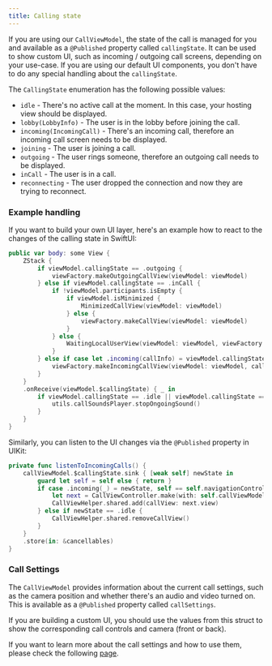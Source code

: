 ```yaml
---
title: Calling state
---
```


If you are using our `CallViewModel`, the state of the call is managed for you and available as a `@Published` property called `callingState`. It can be used to show custom UI, such as incoming / outgoing call screens, depending on your use-case. If you are using our default UI components, you don't have to do any special handling about the `callingState`.

The `CallingState` enumeration has the following possible values:

- `idle` - There's no active call at the moment. In this case, your hosting view should be displayed.
- `lobby(LobbyInfo)` - The user is in the lobby before joining the call.
- `incoming(IncomingCall)` - There's an incoming call, therefore an incoming call screen needs to be displayed.
- `joining` - The user is joining a call.
- `outgoing` - The user rings someone, therefore an outgoing call needs to be displayed.
- `inCall` - The user is in a call.
- `reconnecting` - The user dropped the connection and now they are trying to reconnect.

### Example handling

If you want to build your own UI layer, here's an example how to react to the changes of the calling state in SwiftUI:

```swift
public var body: some View {
    ZStack {
        if viewModel.callingState == .outgoing {
            viewFactory.makeOutgoingCallView(viewModel: viewModel)
        } else if viewModel.callingState == .inCall {
            if !viewModel.participants.isEmpty {
                if viewModel.isMinimized {
                    MinimizedCallView(viewModel: viewModel)
                } else {
                    viewFactory.makeCallView(viewModel: viewModel)
                }
            } else {
                WaitingLocalUserView(viewModel: viewModel, viewFactory: viewFactory)
            }
        } else if case let .incoming(callInfo) = viewModel.callingState {
            viewFactory.makeIncomingCallView(viewModel: viewModel, callInfo: callInfo)
        }
    }
    .onReceive(viewModel.$callingState) { _ in
        if viewModel.callingState == .idle || viewModel.callingState == .inCall {
            utils.callSoundsPlayer.stopOngoingSound()
        }
    }
}
```

Similarly, you can listen to the UI changes via the `@Published` property in UIKit:

```swift
private func listenToIncomingCalls() {
    callViewModel.$callingState.sink { [weak self] newState in
        guard let self = self else { return }
        if case .incoming(_) = newState, self == self.navigationController?.topViewController {
            let next = CallViewController.make(with: self.callViewModel)
            CallViewHelper.shared.add(callView: next.view)
        } else if newState == .idle {
            CallViewHelper.shared.removeCallView()
        }
    }
    .store(in: &cancellables)
}
```

### Call Settings

The `CallViewModel` provides information about the current call settings, such as the camera position and whether there's an audio and video turned on. This is available as a `@Published` property called `callSettings`.

If you are building a custom UI, you should use the values from this struct to show the corresponding call controls and camera (front or back).

If you want to learn more about the call settings and how to use them, please check the following [page](../../ui-components/view-model).

